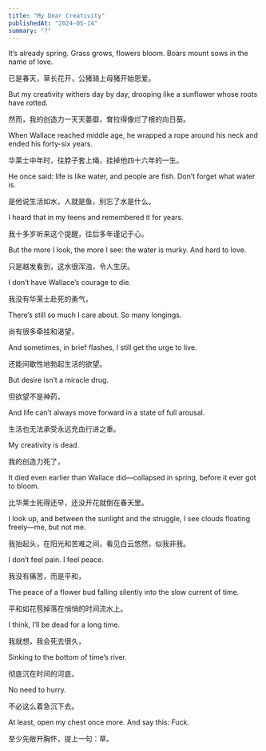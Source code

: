 ```yaml
---
title: "My Dear Creativity"
publishedAt: "2024-05-14"
summary: "?"
---
```


It’s already spring. Grass grows, flowers bloom. Boars mount sows in the name of love.

已是春天，草长花开，公猪骑上母猪开始恩爱。

But my creativity withers day by day, drooping like a sunflower whose roots have rotted.

然而，我的创造力一天天萎靡，耷拉得像烂了根的向日葵。

When Wallace reached middle age, he wrapped a rope around his neck and ended his forty-six years.

华莱士中年时，往脖子套上绳，挂掉他四十六年的一生。

He once said: life is like water, and people are fish. Don’t forget what water is.

是他说生活如水，人就是鱼，别忘了水是什么。

I heard that in my teens and remembered it for years.

我十多岁听来这个提醒，往后多年谨记于心。

But the more I look, the more I see: the water is murky. And hard to love.

只是越发看到，这水很浑浊，令人生厌。

I don’t have Wallace’s courage to die.

我没有华莱士赴死的勇气，

There’s still so much I care about. So many longings.

尚有很多牵挂和渴望，

And sometimes, in brief flashes, I still get the urge to live.

还能间歇性地勃起生活的欲望。

But desire isn’t a miracle drug.

但欲望不是神药，

And life can’t always move forward in a state of full arousal.

生活也无法承受永远充血行进之重。

My creativity is dead.

我的创造力死了，

It died even earlier than Wallace did—collapsed in spring, before it ever got to bloom.

比华莱士死得还早，还没开花就倒在春天里。

I look up, and between the sunlight and the struggle, I see clouds floating freely—me, but not me.

我抬起头，在阳光和苦难之间，看见白云悠然，似我非我。

I don’t feel pain. I feel peace.

我没有痛苦，而是平和，

The peace of a flower bud falling silently into the slow current of time.

平和如花苞掉落在悄悄的时间流水上。

I think, I’ll be dead for a long time.

我就想，我会死去很久，

Sinking to the bottom of time’s river.

彻底沉在时间的河底，

No need to hurry.

不必这么着急沉下去。

At least, open my chest once more. And say this: Fuck.

至少先敞开胸怀，提上一句：草。
